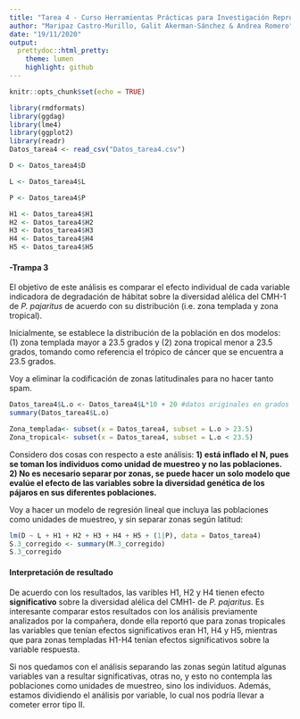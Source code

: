```yaml
---
title: "Tarea 4 - Curso Herramientas Prácticas para Investigación Reproducible"
author: "Maripaz Castro-Murillo, Galit Akerman-Sánchez & Andrea Romero"
date: "19/11/2020"
output:
  prettydoc::html_pretty:
    theme: lumen
    highlight: github
---
```


```r
knitr::opts_chunk$set(echo = TRUE)
```

```r
library(rmdformats)
library(ggdag)
library(lme4)
library(ggplot2)
library(readr)
Datos_tarea4 <- read_csv("Datos_tarea4.csv")
```


```r
D <- Datos_tarea4$D

L <- Datos_tarea4$L

P <- Datos_tarea4$P

H1 <- Datos_tarea4$H1
H2 <- Datos_tarea4$H2
H3 <- Datos_tarea4$H3
H4 <- Datos_tarea4$H4
H5 <- Datos_tarea4$H5

```



#### **-Trampa 3**

El objetivo de este análisis es comparar el efecto individual de cada variable indicadora de degradación de hábitat sobre la diversidad alélica del CMH-1 de *P. pajaritus* de acuerdo con su distribución (i.e. zona templada y zona tropical).

Inicialmente, se establece la distribución de la población en dos modelos: (1) zona templada mayor a 23.5 grados y (2) zona tropical menor a 23.5 grados, tomando como referencia el trópico de cáncer que se encuentra a 23.5 grados.

Voy a eliminar la codificación de zonas latitudinales para no hacer tanto spam.

```r
Datos_tarea4$L.o <- Datos_tarea4$L*10 + 20 #datos originales en grados
summary(Datos_tarea4$L.o)

Zona_templada<- subset(x = Datos_tarea4, subset = L.o > 23.5)
Zona_tropical<- subset(x = Datos_tarea4, subset = L.o < 23.5)
```

Considero dos cosas con respecto a este análisis: **1) está inflado el N, pues se toman los individuos como unidad de muestreo y no las poblaciones. 2) No es necesario separar por zonas, se puede hacer un solo modelo que evalúe el efecto de las variables sobre la diversidad genética de los pájaros en sus diferentes poblaciones.**

Voy a hacer un modelo de regresión lineal que incluya las poblaciones como unidades de muestreo, y sin separar zonas según latitud:

```r
lm(D ~ L + H1 + H2 + H3 + H4 + H5 + (1|P), data = Datos_tarea4)
S.3_corregido <- summary(M.3_corregido)
S.3_corregido
```


#### Interpretación de resultado
De acuerdo con los resultados, las varibles H1, H2 y H4 tienen efecto  **significativo** sobre la diversidad alélica del CMH1- de *P. pajaritus*. Es interesante comparar estos resultados con los análisis previamente analizados por la compañera, donde ella reportó que para zonas tropicales las variables que tenían efectos significativos eran H1, H4 y H5, mientras que para zonas templadas H1-H4 tenían efectos significativos sobre la variable respuesta. 

Si nos quedamos con el análisis separando las zonas según latitud algunas variables van a resultar significativas, otras no, y esto no contempla las poblaciones como unidades de muestreo, sino los individuos. Además, estamos dividiendo el análisis por variable, lo cual nos podría llevar a cometer error tipo II. 

